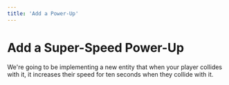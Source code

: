 ```yaml
---
title: 'Add a Power-Up'
---
```



# Add a Super-Speed Power-Up

We're going to be implementing a new entity that when your player collides with it, it increases their speed for ten seconds when they collide with it.
